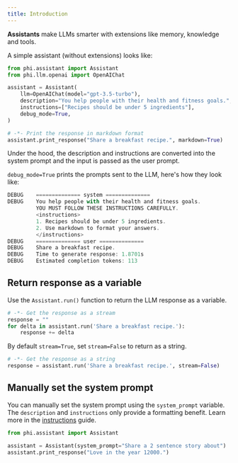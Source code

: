 ```yaml
---
title: Introduction
---
```


**Assistants** make LLMs smarter with extensions like memory, knowledge and tools.

A simple assistant (without extensions) looks like:

```python assistant.py
from phi.assistant import Assistant
from phi.llm.openai import OpenAIChat

assistant = Assistant(
    llm=OpenAIChat(model="gpt-3.5-turbo"),
    description="You help people with their health and fitness goals.",
    instructions=["Recipes should be under 5 ingredients"],
    debug_mode=True,
)

# -*- Print the response in markdown format
assistant.print_response("Share a breakfast recipe.", markdown=True)
```

Under the hood, the description and instructions are converted into the system prompt and the input is passed as the user prompt.

`debug_mode=True` prints the prompts sent to the LLM, here's how they look like:

```js
DEBUG    ============== system ==============
DEBUG    You help people with their health and fitness goals.
         YOU MUST FOLLOW THESE INSTRUCTIONS CAREFULLY.
         <instructions>
         1. Recipes should be under 5 ingredients.
         2. Use markdown to format your answers.
         </instructions>
DEBUG    ============== user ==============
DEBUG    Share a breakfast recipe.
DEBUG    Time to generate response: 1.8701s
DEBUG    Estimated completion tokens: 113
```

## Return response as a variable

Use the `Assistant.run()` function to return the LLM response as a variable.

```python
# -*- Get the response as a stream
response = ""
for delta in assistant.run('Share a breakfast recipe.'):
    response += delta
```

By default `stream=True`, set `stream=False` to return as a string.

```python
# -*- Get the response as a string
response = assistant.run('Share a breakfast recipe.', stream=False)
```

## Manually set the system prompt

You can manually set the system prompt using the `system_prompt` variable. The `description` and `instructions` only provide a formatting benefit. Learn more in the [instructions](/assistants/instructions) guide.

```python
from phi.assistant import Assistant

assistant = Assistant(system_prompt="Share a 2 sentence story about")
assistant.print_response("Love in the year 12000.")
```
